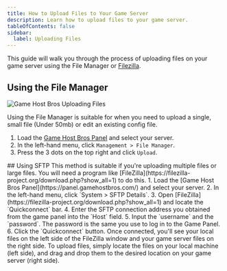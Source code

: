 ```yaml
---
title: How to Upload Files to Your Game Server
description: Learn how to upload files to your game server.
tableOfContents: false
sidebar:
  label: Uploading Files
---
```


This guide will walk you through the process of uploading files on your game server using the File Manager or [Filezilla](https://filezilla-project.org/download.php?show_all=1).

## Using the File Manager
![Game Host Bros Uploading Files](../../../assets/guide-images/uploadfiles.png)

Using the File Manager is suitable for when you need to upload a single, small file (Under 50mb) or edit an existing config file.
<Steps>
1. Load the [Game Host Bros Panel](https://panel.gamehostbros.com/) and select your server.
2. In the left-hand menu, click `Management > File Manager`.
3. Press the 3 dots on the top right and click `Upload`.
</Steps>
## Using SFTP
This method is suitable if you're uploading multiple files or large files. You will need a program like [FileZilla](https://filezilla-project.org/download.php?show_all=1) to do this.
<Steps>
1. Load the [Game Host Bros Panel](https://panel.gamehostbros.com/) and select your server.
2. In the left-hand menu, click `System > SFTP Details`.
3. Open [FileZilla](https://filezilla-project.org/download.php?show_all=1) and locate the `Quickconnect` bar.
4. Enter the SFTP connection address you obtained from the game panel into the `Host` field.
5. Input the `username` and the `password`. The password is the same you use to log in to the Game Panel.
6. Click the `Quickconnect` button.
</Steps>
Once connected, you'll see your local files on the left side of the FileZilla window and your game server files on the right side. To upload files, simply locate the files on your local machine (left side), and drag and drop them to the desired location on your game server (right side).
